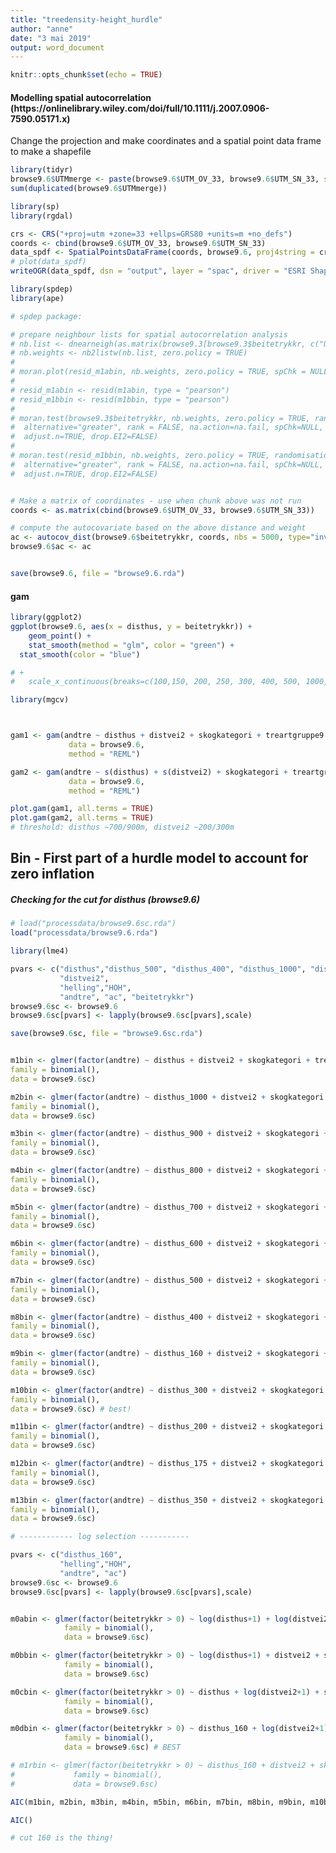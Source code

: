 ```yaml
---
title: "treedensity-height_hurdle"
author: "anne"
date: "3 mai 2019"
output: word_document
---
```


```r
knitr::opts_chunk$set(echo = TRUE)
```



#### Modelling spatial autocorrelation (https://onlinelibrary.wiley.com/doi/full/10.1111/j.2007.0906-7590.05171.x)
Change the projection and make coordinates and a spatial point data frame to make a shapefile

```r
library(tidyr)
browse9.6$UTMmerge <- paste(browse9.6$UTM_OV_33, browse9.6$UTM_SN_33, sep="_")
sum(duplicated(browse9.6$UTMmerge))
```


```r

library(sp)
library(rgdal)

crs <- CRS("+proj=utm +zone=33 +ellps=GRS80 +units=m +no_defs")
coords <- cbind(browse9.6$UTM_OV_33, browse9.6$UTM_SN_33)
data_spdf <- SpatialPointsDataFrame(coords, browse9.6, proj4string = crs)
# plot(data_spdf)
writeOGR(data_spdf, dsn = "output", layer = "spac", driver = "ESRI Shapefile")

```


```r

library(spdep)
library(ape)

# spdep package:

# prepare neighbour lists for spatial autocorrelation analysis
# nb.list <- dnearneigh(as.matrix(browse9.3[browse9.3$beitetrykkr, c("UTM_OV_33", "UTM_SN_33")]), 0, 5000)
# nb.weights <- nb2listw(nb.list, zero.policy = TRUE)
# 
# moran.plot(resid_m1abin, nb.weights, zero.policy = TRUE, spChk = NULL, labels = TRUE, xlab = NULL, ylab = NULL, quiet = NULL)
# 
# resid_m1abin <- resid(m1abin, type = "pearson")
# resid_m1bbin <- resid(m1bbin, type = "pearson")
# 
# moran.test(browse9.3$beitetrykkr, nb.weights, zero.policy = TRUE, randomisation=TRUE,
#  alternative="greater", rank = FALSE, na.action=na.fail, spChk=NULL,
#  adjust.n=TRUE, drop.EI2=FALSE)
# 
# moran.test(resid_m1bbin, nb.weights, zero.policy = TRUE, randomisation=TRUE,
#  alternative="greater", rank = FALSE, na.action=na.fail, spChk=NULL,
#  adjust.n=TRUE, drop.EI2=FALSE)


# Make a matrix of coordinates - use when chunk above was not run
coords <- as.matrix(cbind(browse9.6$UTM_OV_33, browse9.6$UTM_SN_33))

# compute the autocovariate based on the above distance and weight
ac <- autocov_dist(browse9.6$beitetrykkr, coords, nbs = 5000, type="inverse", zero.policy = TRUE)
browse9.6$ac <- ac


save(browse9.6, file = "browse9.6.rda")


```




#### gam

```r
library(ggplot2)
ggplot(browse9.6, aes(x = disthus, y = beitetrykkr)) +
    geom_point() +
    stat_smooth(method = "glm", color = "green") +
  stat_smooth(color = "blue")

# +
#   scale_x_continuous(breaks=c(100,150, 200, 250, 300, 400, 500, 1000, 1500, 2000, 3000))

```

```r
library(mgcv)



gam1 <- gam(andtre ~ disthus + distvei2 + skogkategori + treartgruppe9 + kant + helling + HOH + beitetrykkr,
             data = browse9.6,
             method = "REML")

gam2 <- gam(andtre ~ s(disthus) + s(distvei2) + skogkategori + treartgruppe9 + kant + helling + HOH + beitetrykkr,
             data = browse9.6,
             method = "REML")

```

```r
plot.gam(gam1, all.terms = TRUE)
plot.gam(gam2, all.terms = TRUE)
# threshold: disthus ~700/900m, distvei2 ~200/300m
```





## Bin - First part of a hurdle model to account for zero inflation
##### Checking for the cut for disthus (browse9.6)
```r
# load("processdata/browse9.6sc.rda")
load("processdata/browse9.6.rda")

```

```r
library(lme4)

pvars <- c("disthus","disthus_500", "disthus_400", "disthus_1000", "disthus_900", "disthus_800", "disthus_700", "disthus_600", "disthus_160", "disthus_300", "disthus_200", "disthus_175", "disthus_350",
           "distvei2",
           "helling","HOH",
           "andtre", "ac", "beitetrykkr")
browse9.6sc <- browse9.6
browse9.6sc[pvars] <- lapply(browse9.6sc[pvars],scale)

save(browse9.6sc, file = "browse9.6sc.rda")


m1bin <- glmer(factor(andtre) ~ disthus + distvei2 + skogkategori + treartgruppe9 + beitetrykkr + kant + helling + HOH + I(HOH^2) +  ac + (1|KOMNR),
family = binomial(),
data = browse9.6sc)

m2bin <- glmer(factor(andtre) ~ disthus_1000 + distvei2 + skogkategori + treartgruppe9 + beitetrykkr + kant + helling + HOH + I(HOH^2) +  ac + (1|KOMNR),
family = binomial(),
data = browse9.6sc)

m3bin <- glmer(factor(andtre) ~ disthus_900 + distvei2 + skogkategori + treartgruppe9 + beitetrykkr + kant + helling + HOH + I(HOH^2) +  ac + (1|KOMNR),
family = binomial(),
data = browse9.6sc)

m4bin <- glmer(factor(andtre) ~ disthus_800 + distvei2 + skogkategori + treartgruppe9 + beitetrykkr + kant + helling + HOH + I(HOH^2) +  ac + (1|KOMNR),
family = binomial(),
data = browse9.6sc)

m5bin <- glmer(factor(andtre) ~ disthus_700 + distvei2 + skogkategori + treartgruppe9 + beitetrykkr + kant + helling + HOH + I(HOH^2) +  ac + (1|KOMNR),
family = binomial(),
data = browse9.6sc)

m6bin <- glmer(factor(andtre) ~ disthus_600 + distvei2 + skogkategori + treartgruppe9 + beitetrykkr + kant + helling + HOH + I(HOH^2) +  ac + (1|KOMNR),
family = binomial(),
data = browse9.6sc)

m7bin <- glmer(factor(andtre) ~ disthus_500 + distvei2 + skogkategori + treartgruppe9 + beitetrykkr + kant + helling + HOH + I(HOH^2) +  ac + (1|KOMNR),
family = binomial(),
data = browse9.6sc)

m8bin <- glmer(factor(andtre) ~ disthus_400 + distvei2 + skogkategori + treartgruppe9 + beitetrykkr + kant + helling + HOH + I(HOH^2) +  ac + (1|KOMNR),
family = binomial(),
data = browse9.6sc)

m9bin <- glmer(factor(andtre) ~ disthus_160 + distvei2 + skogkategori + treartgruppe9 + beitetrykkr + kant + helling + HOH + I(HOH^2) +  ac + (1|KOMNR),
family = binomial(),
data = browse9.6sc)

m10bin <- glmer(factor(andtre) ~ disthus_300 + distvei2 + skogkategori + treartgruppe9 + beitetrykkr + kant + helling + HOH + I(HOH^2) +  ac + (1|KOMNR),
family = binomial(),
data = browse9.6sc) # best!

m11bin <- glmer(factor(andtre) ~ disthus_200 + distvei2 + skogkategori + treartgruppe9 + beitetrykkr + kant + helling + HOH + I(HOH^2) +  ac + (1|KOMNR),
family = binomial(),
data = browse9.6sc)

m12bin <- glmer(factor(andtre) ~ disthus_175 + distvei2 + skogkategori + treartgruppe9 + beitetrykkr + kant + helling + HOH + I(HOH^2) +  ac + (1|KOMNR),
family = binomial(),
data = browse9.6sc)

m13bin <- glmer(factor(andtre) ~ disthus_350 + distvei2 + skogkategori + treartgruppe9 + beitetrykkr + kant + helling + HOH + I(HOH^2) +  ac + (1|KOMNR),
family = binomial(),
data = browse9.6sc)

# ------------ log selection -----------

pvars <- c("disthus_160",
           "helling","HOH",
           "andtre", "ac")
browse9.6sc <- browse9.6
browse9.6sc[pvars] <- lapply(browse9.6sc[pvars],scale)


m0abin <- glmer(factor(beitetrykkr > 0) ~ log(disthus+1) + log(distvei2+1) + skogkategori + treartgruppe9 + beitetrykkr + ac + kant + helling + HOH + I(HOH^2) + andtre + (1|KOMNR),
            family = binomial(),
            data = browse9.6sc)

m0bbin <- glmer(factor(beitetrykkr > 0) ~ log(disthus+1) + distvei2 + skogkategori + treartgruppe9 + beitetrykkr + ac + kant + helling + HOH + I(HOH^2) + andtre + (1|KOMNR),
            family = binomial(),
            data = browse9.6sc)

m0cbin <- glmer(factor(beitetrykkr > 0) ~ disthus + log(distvei2+1) + skogkategori + treartgruppe9 + beitetrykkr + ac + kant + helling + HOH + I(HOH^2) + andtre + (1|KOMNR),
            family = binomial(),
            data = browse9.6sc)

m0dbin <- glmer(factor(beitetrykkr > 0) ~ disthus_160 + log(distvei2+1) + skogkategori + treartgruppe9 + beitetrykkr + ac + kant + helling + HOH + I(HOH^2) + andtre + (1|KOMNR),
            family = binomial(),
            data = browse9.6sc) # BEST

# m1rbin <- glmer(factor(beitetrykkr > 0) ~ disthus_160 + distvei2 + skogkategori + treartgruppe9 + ac + kant + helling + HOH + I(HOH^2) + andtre + (1|KOMNR),
#             family = binomial(),
#             data = browse9.6sc) 


```


```r

AIC(m1bin, m2bin, m3bin, m4bin, m5bin, m6bin, m7bin, m8bin, m9bin, m10bin, m11bin, m12bin, m13bin)

AIC()

# cut 160 is the thing!


```
